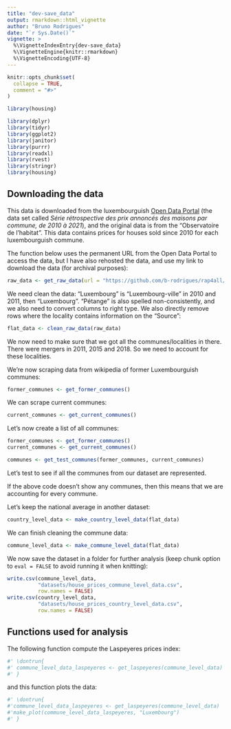 ```yaml
---
title: "dev-save_data"
output: rmarkdown::html_vignette
author: "Bruno Rodrigues"
date: "`r Sys.Date()`"
vignette: >
  %\VignetteIndexEntry{dev-save_data}
  %\VignetteEngine{knitr::rmarkdown}
  %\VignetteEncoding{UTF-8}
---
```


```r
knitr::opts_chunk$set(
  collapse = TRUE,
  comment = "#>"
)
```

```r
library(housing)
```

<!-- WARNING - This vignette is generated by {fusen} from dev/save_data.Rmd: do not edit by hand -->

<!--
Chunks with the keyword 'development' are only used when developing.
Since we need the `{testthat}` library for writing unit tests,
we load it in this development chunk. We will learn more about
unit tests in the next chapter.
-->


```r
library(dplyr)
library(tidyr)
library(ggplot2)
library(janitor)
library(purrr)
library(readxl)
library(rvest)
library(stringr)
library(housing)
```

## Downloading the data

This data is downloaded from the luxembourguish [Open Data
Portal](https://data.public.lu/fr/datasets/prix-annonces-des-logements-par-commune/)
(the data set called *Série rétrospective des prix annoncés des maisons par commune, de 2010 à 2021*), and the original data is from the "Observatoire de l'habitat". This data
contains prices for houses sold since 2010 for each luxembourguish commune.

The function below uses the permanent URL from the Open Data Portal to access the data,
but I have also rehosted the data, and use my link to download the data (for archival
purposes):


```r
raw_data <- get_raw_data(url = "https://github.com/b-rodrigues/rap4all/raw/master/datasets/vente-maison-2010-2021.xlsx")
```

We need clean the data: "Luxembourg" is "Luxembourg-ville" in 2010 and 2011,
then "Luxembourg". "Pétange" is also spelled non-consistently, and we also need
to convert columns to right type. We also directly remove rows where the
locality contains information on the "Source":


```r
flat_data <- clean_raw_data(raw_data)
```

We now need to make sure that we got all the communes/localities in there. There
were mergers in 2011, 2015 and 2018. So we need to account for these localities.

We’re now scraping data from wikipedia of former Luxembourguish communes:


```r
former_communes <- get_former_communes()
```

We can scrape current communes:


```r
current_communes <- get_current_communes()
```

Let’s now create a list of all communes:


```r
former_communes <- get_former_communes()
current_communes <- get_current_communes()

communes <- get_test_communes(former_communes, current_communes)
```

Let’s test to see if all the communes from our dataset are represented.


If the above code doesn’t show any communes, then this means that we are
accounting for every commune.

Let’s keep the national average in another dataset:


```r
country_level_data <- make_country_level_data(flat_data)
```

We can finish cleaning the commune data:


```r
commune_level_data <- make_commune_level_data(flat_data)
```

We now save the dataset in a folder for further analysis (keep chunk option to
`eval = FALSE` to avoid running it when knitting):


```r
write.csv(commune_level_data,
          "datasets/house_prices_commune_level_data.csv",
          row.names = FALSE)
write.csv(country_level_data,
          "datasets/house_prices_country_level_data.csv",
          row.names = FALSE)
```

## Functions used for analysis

The following function compute the Laspeyeres prices index:


```r
#' \dontrun{
#' commune_level_data_laspeyeres <- get_laspeyeres(commune_level_data)
#' } 
```

and this function plots the data:


```r
#' \dontrun{
#'commune_level_data_laspeyeres <- get_laspeyeres(commune_level_data)
#'make_plot(commune_level_data_laspeyeres, "Luxembourg")
#' }
```

